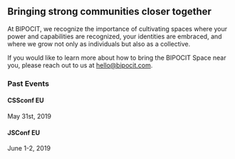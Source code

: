 
<SEO title="BIPOCIT - Frequently Asked Question" />

<Flex width="1/2">

## Bringing strong communities closer together

At BIPOCIT, we recognize the importance of cultivating spaces where your power and capabilities are recognized, your identities are embraced, and where we grow not only as individuals but also as a collective.

If you would like to learn more about how to bring the BIPOCIT Space near you, please reach out to us at [hello@bipocit.com](mailto:hello@bipocit.com?Subject=Event%20Inquiry).

### Past Events

#### CSSconf EU

May 31st, 2019

#### JSConf EU

June 1-2, 2019

</Flex>
